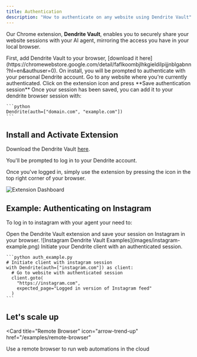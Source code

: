 ```yaml
---
title: Authentication
description: "How to authenticate on any website using Dendrite Vault"
---
```


Our Chrome extension, **Dendrite Vault**, enables you to securely share your website sessions with your AI agent, mirroring the access you have in your local browser.

<Steps>
  <Step title="Download the extension">
    First, add Dendrite Vault to your browser, [download it here](https://chromewebstore.google.com/detail/faflkoombjlhkgieldilpijjnblgabnn?hl=en&authuser=0). On install, you will be prompted to authenticate
    with your personal Dendrite account.
  </Step>
  <Step title="Save Auth Session">
    Go to any website where you're currently authenticated. Click on the
    extension icon and press **Save authentication session**
  </Step>
  <Step title="Authenticate in Script">
    Once your session has been saved, you can add it to your dendrite browser session
    with:

    ```python
    Dendrite(auth=["domain.com", "example.com"])
    ```

  </Step>
</Steps>

## Install and Activate Extension

Download the Dendrite Vault [here](https://chromewebstore.google.com/detail/faflkoombjlhkgieldilpijjnblgabnn?hl=en&authuser=0).

You'll be prompted to log in to your Dendrite account.

Once you've logged in, simply use the extension by pressing the icon in the top right corner of your browser.

![Extension Dashboard](images/auth-use-plugin.png)

## Example: Authenticating on Instagram

To log in to instagram with your agent your need to:

<Steps>
  <Step title="Log in to Instagram in your Local Browser">
  </Step>
  <Step title="Save your Authentication Session">
    Open the Dendrite Vault extension and save your session on Instagram in your browser.
    ![Instagram Dendrite Vault Examples](images/instagram-example.png)    
  </Step>
  <Step title="Use with Dendrite">
    Initiate your Dendrite client with an authenticated session.

    ```python auth_example.py
    # Initiate client with instagram session
    with Dendrite(auth=["instagram.com"]) as client:
      # Go to website with authenticated session
      client.goto(
        "https://instagram.com",
        expected_page="Logged in version of Instagram feed"
      )
    ```

  </Step>
</Steps>

## Let's scale up

<Card
  title="Remote Browser"
  icon="arrow-trend-up"
  href="/examples/remote-browser"
>
  Use a remote browser to run web automations in the cloud
</Card>
```
